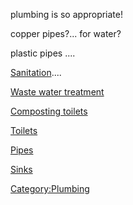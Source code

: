 plumbing is so appropriate!


copper pipes?... for water?


plastic pipes ....


[[Sanitation]]....


[[Waste water treatment]]


[[Composting toilets]]


[[Toilets]]


[[Pipes]]

[[Sinks]]


[[Category:Plumbing]]